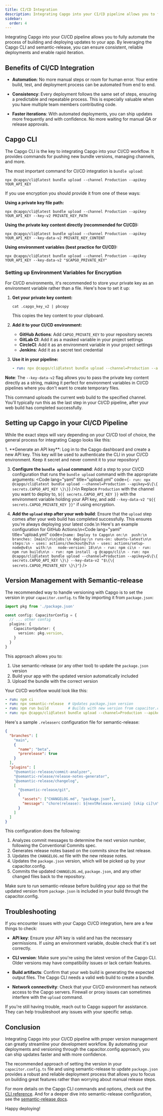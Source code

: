 ```yaml
---
title: CI/CD Integration
description: Integrating Capgo into your CI/CD pipeline allows you to fully automate the process of building and deploying updates to your app. By leveraging the Capgo CLI and semantic-release, you can ensure consistent, reliable deployments and enable rapid iteration.
sidebar:
  order: 4
---
```



Integrating Capgo into your CI/CD pipeline allows you to fully automate the process of building and deploying updates to your app. By leveraging the Capgo CLI and semantic-release, you can ensure consistent, reliable deployments and enable rapid iteration.

## Benefits of CI/CD Integration

- **Automation**: No more manual steps or room for human error. Your entire build, test, and deployment process can be automated from end to end.

- **Consistency**: Every deployment follows the same set of steps, ensuring a predictable and repeatable process. This is especially valuable when you have multiple team members contributing code.

- **Faster iterations**: With automated deployments, you can ship updates more frequently and with confidence. No more waiting for manual QA or release approvals.

## Capgo CLI

The Capgo CLI is the key to integrating Capgo into your CI/CD workflow. It provides commands for pushing new bundle versions, managing channels, and more.

The most important command for CI/CD integration is `bundle upload`:

```shell
npx @capgo/cli@latest bundle upload --channel Production --apikey YOUR_API_KEY
```

If you use encryption you should provide it from one of these ways:

**Using a private key file path:**
```shell
npx @capgo/cli@latest bundle upload --channel Production --apikey YOUR_API_KEY --key-v2 PRIVATE_KEY_PATH
```

**Using the private key content directly (recommended for CI/CD):**
```shell
npx @capgo/cli@latest bundle upload --channel Production --apikey YOUR_API_KEY --key-data-v2 PRIVATE_KEY_CONTENT
```

**Using environment variables (best practice for CI/CD):**
```shell
npx @capgo/cli@latest bundle upload --channel Production --apikey YOUR_API_KEY --key-data-v2 "$CAPGO_PRIVATE_KEY"
```

### Setting up Environment Variables for Encryption

For CI/CD environments, it's recommended to store your private key as an environment variable rather than a file. Here's how to set it up:

1. **Get your private key content:**
   ```shell
   cat .capgo_key_v2 | pbcopy
   ```
   This copies the key content to your clipboard.

2. **Add it to your CI/CD environment:**
   - **GitHub Actions**: Add `CAPGO_PRIVATE_KEY` to your repository secrets
   - **GitLab CI**: Add it as a masked variable in your project settings
   - **CircleCI**: Add it as an environment variable in your project settings
   - **Jenkins**: Add it as a secret text credential

3. **Use it in your pipeline:**
   ```yaml
   - run: npx @capgo/cli@latest bundle upload --channel=Production --apikey=${{ secrets.CAPGO_API_KEY }} --key-data-v2 "${{ secrets.CAPGO_PRIVATE_KEY }}"
   ```

**Note**: The `--key-data-v2` flag allows you to pass the private key content directly as a string, making it perfect for environment variables in CI/CD pipelines where you don't want to create temporary files.

This command uploads the current web build to the specified channel. You'll typically run this as the last step in your CI/CD pipeline, after your web build has completed successfully.

## Setting up Capgo in your CI/CD Pipeline

While the exact steps will vary depending on your CI/CD tool of choice, the general process for integrating Capgo looks like this:

<Steps>
1. **Generate an API key**: Log in to the Capgo dashboard and create a new API key. This key will be used to authenticate the CLI in your CI/CD environment. Keep it secret and never commit it to your repository!

3. **Configure the `bundle upload` command**: Add a step to your CI/CD configuration that runs the `bundle upload` command with the appropriate arguments: <Code lang="yaml" title="upload.yml" code={`- run: npx @capgo/cli@latest bundle upload --channel=Production --apikey=$\{\{ secrets.CAPGO_API_KEY \}\}`} />\n Replace `Production` with the channel you want to deploy to, `${{ secrets.CAPGO_API_KEY }}` with the environment variable holding your API key, and add `--key-data-v2 "${{ secrets.CAPGO_PRIVATE_KEY }}"` if using encryption.

4. **Add the `upload` step after your web build**: Ensure that the `upload` step comes after your web build has completed successfully. This ensures you're always deploying your latest code.\n  Here's an example configuration for GitHub Actions:\n<Code lang="yaml" title="upload.yml" code={`name: Deploy to Capgo\n on:\n  push:\n   branches: [main]\n\njobs:\n deploy:\n runs-on: ubuntu-latest\n\n steps:\n - uses: actions/checkout@v3\n - uses: actions/setup-node@v4\n  with:\n   node-version: 18\n\n - run: npm ci\n - run: npm run build\n\n - run: npm install -g @capgo/cli\n - run: npx @capgo/cli@latest bundle upload --channel=Production --apikey=$\{\{ secrets.CAPGO_API_KEY \}\} --key-data-v2 "$\{\{ secrets.CAPGO_PRIVATE_KEY \}\}"`} />

</Steps>

## Version Management with Semantic-release

The recommended way to handle versioning with Capgo is to set the version in your `capacitor.config.ts` file by importing it from `package.json`:

```ts
import pkg from './package.json'

const config: CapacitorConfig = {
  // ... other config
  plugins: {
    CapacitorUpdater: {
      version: pkg.version,
    }
  }
}
```

This approach allows you to:
1. Use semantic-release (or any other tool) to update the `package.json` version
2. Build your app with the updated version automatically included
3. Upload the bundle with the correct version

Your CI/CD workflow would look like this:
```yaml
- run: npm ci
- run: npx semantic-release  # Updates package.json version
- run: npm run build         # Builds with new version from capacitor.config
- run: npx @capgo/cli@latest bundle upload --channel=Production --apikey=${{ secrets.CAPGO_API_KEY }}
```

Here's a sample `.releaserc` configuration file for semantic-release:

```json
{
  "branches": [
    "main",
    {
      "name": "beta",
      "prerelease": true
    }
  ],
  "plugins": [
    "@semantic-release/commit-analyzer",
    "@semantic-release/release-notes-generator",
    "@semantic-release/changelog",
    [
      "@semantic-release/git",
      {
        "assets": ["CHANGELOG.md", "package.json"],
        "message": "chore(release): ${nextRelease.version} [skip ci]\n\n${nextRelease.notes}"
      }
    ]
  ]
}
```

This configuration does the following:

1. Analyzes commit messages to determine the next version number, following the Conventional Commits spec.
2. Generates release notes based on the commits since the last release.
3. Updates the `CHANGELOG.md` file with the new release notes.
4. Updates the `package.json` version, which will be picked up by your capacitor.config.
5. Commits the updated `CHANGELOG.md`, `package.json`, and any other changed files back to the repository.

Make sure to run semantic-release before building your app so that the updated version from `package.json` is included in your build through the capacitor.config.

## Troubleshooting

If you encounter issues with your Capgo CI/CD integration, here are a few things to check:

- **API key**: Ensure your API key is valid and has the necessary permissions. If using an environment variable, double check that it's set correctly.

- **CLI version**: Make sure you're using the latest version of the Capgo CLI. Older versions may have compatibility issues or lack certain features.

- **Build artifacts**: Confirm that your web build is generating the expected output files. The Capgo CLI needs a valid web build to create a bundle.

- **Network connectivity**: Check that your CI/CD environment has network access to the Capgo servers. Firewall or proxy issues can sometimes interfere with the `upload` command.

If you're still having trouble, reach out to Capgo support for assistance. They can help troubleshoot any issues with your specific setup.

## Conclusion

Integrating Capgo into your CI/CD pipeline with proper version management can greatly streamline your development workflow. By automating your deployments and versioning through the capacitor.config approach, you can ship updates faster and with more confidence.

The recommended approach of setting the version in your `capacitor.config.ts` file and using semantic-release to update `package.json` provides a robust and reliable deployment process that allows you to focus on building great features rather than worrying about manual release steps.

For more details on the Capgo CLI commands and options, check out the [CLI reference](/docs/cli/overview). And for a deeper dive into semantic-release configuration, see the [semantic-release docs](https://github.com/semantic-release/semantic-release).

Happy deploying!
